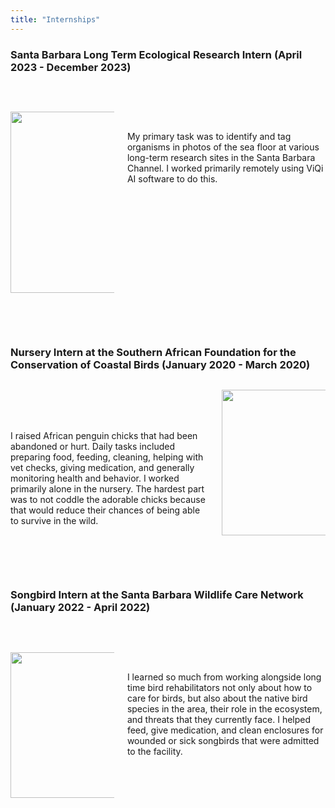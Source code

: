 ```yaml
---
title: "Internships"
---
```


### Santa Barbara Long Term Ecological Research Intern (April 2023 - December 2023)

<br>

::: columns
::: {.column width="30%"}
![](https://i0.wp.com/algaeplanet.com/wp-content/uploads/deep-sea-floor.jpg?ssl=1){fig-align="left" width="290"}
:::

::: {.column width="60%"}
<br>

My primary task was to identify and tag organisms in photos of the sea floor at various long-term research sites in the Santa Barbara Channel. I worked primarily remotely using ViQi AI software to do this.
:::
:::

<br> <br>

### Nursery Intern at the Southern African Foundation for the Conservation of Coastal Birds (January 2020 - March 2020)

::: columns
::: {.column width="60%"}
<br> <br> <br>

I raised African penguin chicks that had been abandoned or hurt. Daily tasks included preparing food, feeding, cleaning, helping with vet checks, giving medication, and generally monitoring health and behavior. I worked primarily alone in the nursery. The hardest part was to not coddle the adorable chicks because that would reduce their chances of being able to survive in the wild.
:::

::: {.column width="30%"}
![](images/IMG_2474.jpeg){fig-align="right" width="233"}
:::
:::

<br> <br>

### Songbird Intern at the Santa Barbara Wildlife Care Network (January 2022 - April 2022)

<br>

::: columns
::: {.column width="30%"}
![](images/WCN.png){fig-align="left" width="233"}
:::

::: {.column width="60%"}
<br>

I learned so much from working alongside long time bird rehabilitators not only about how to care for birds, but also about the native bird species in the area, their role in the ecosystem, and threats that they currently face. I helped feed, give medication, and clean enclosures for wounded or sick songbirds that were admitted to the facility.
:::
:::
